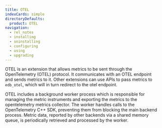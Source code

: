 ```yaml
---
title: OTEL
indexCards: simple
directoryDefaults:
  product: OTEL
navigation:
  - rel_notes
  - installing
  - uninstalling
  - configuring
  - using
  - upgrading
---
```


OTEL is an extension that allows metrics to be sent through the OpenTelemetry (OTEL) protocol.  It communicates with an OTEL endpoint and sends metrics to it.  Other extensions can use APIs to pass metrics to `edb_otel`, which will in turn redirect to the otel endpoint.


OTEL includes a background worker process which is responsible for managing the metric instruments and exporting the metrics to the opentelemetry metrics collector. The worker handles calls to the OpenTelemetry C++ SDK, preventing them from blocking the main backend process. Metric data, reported by other backends via a shared memory queue, is periodically retrieved and processed by the worker.

